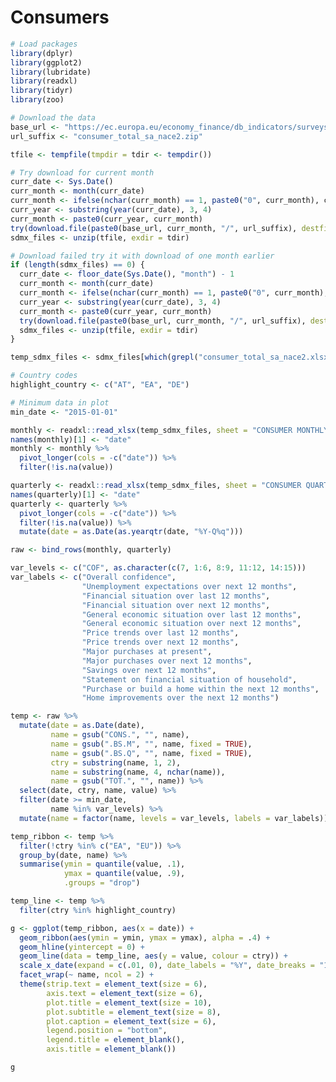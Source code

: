 # Consumers

```r
# Load packages
library(dplyr)
library(ggplot2)
library(lubridate)
library(readxl)
library(tidyr)
library(zoo)

# Download the data
base_url <- "https://ec.europa.eu/economy_finance/db_indicators/surveys/documents/series/nace2_ecfin_"
url_suffix <- "consumer_total_sa_nace2.zip"

tfile <- tempfile(tmpdir = tdir <- tempdir())

# Try download for current month
curr_date <- Sys.Date()
curr_month <- month(curr_date)
curr_month <- ifelse(nchar(curr_month) == 1, paste0("0", curr_month), curr_month)
curr_year <- substring(year(curr_date), 3, 4)
curr_month <- paste0(curr_year, curr_month)
try(download.file(paste0(base_url, curr_month, "/", url_suffix), destfile = tfile))
sdmx_files <- unzip(tfile, exdir = tdir)

# Download failed try it with download of one month earlier
if (length(sdmx_files) == 0) {
  curr_date <- floor_date(Sys.Date(), "month") - 1
  curr_month <- month(curr_date)
  curr_month <- ifelse(nchar(curr_month) == 1, paste0("0", curr_month), curr_month)
  curr_year <- substring(year(curr_date), 3, 4)
  curr_month <- paste0(curr_year, curr_month)
  try(download.file(paste0(base_url, curr_month, "/", url_suffix), destfile = tfile))
  sdmx_files <- unzip(tfile, exdir = tdir)
}

temp_sdmx_files <- sdmx_files[which(grepl("consumer_total_sa_nace2.xlsx", sdmx_files))]
```

```r
# Country codes
highlight_country <- c("AT", "EA", "DE")

# Minimum data in plot
min_date <- "2015-01-01"

monthly <- readxl::read_xlsx(temp_sdmx_files, sheet = "CONSUMER MONTHLY", na = "NA")
names(monthly)[1] <- "date"
monthly <- monthly %>%
  pivot_longer(cols = -c("date")) %>%
  filter(!is.na(value)) 

quarterly <- readxl::read_xlsx(temp_sdmx_files, sheet = "CONSUMER QUARTERLY", na = "NA")
names(quarterly)[1] <- "date"
quarterly <- quarterly %>%
  pivot_longer(cols = -c("date")) %>%
  filter(!is.na(value)) %>%
  mutate(date = as.Date(as.yearqtr(date, "%Y-Q%q")))

raw <- bind_rows(monthly, quarterly)

var_levels <- c("COF", as.character(c(7, 1:6, 8:9, 11:12, 14:15)))
var_labels <- c("Overall confidence",
                "Unemployment expectations over next 12 months",
                "Financial situation over last 12 months",
                "Financial situation over next 12 months",
                "General economic situation over last 12 months",
                "General economic situation over next 12 months",
                "Price trends over last 12 months",
                "Price trends over next 12 months",
                "Major purchases at present",
                "Major purchases over next 12 months",
                "Savings over next 12 months",
                "Statement on financial situation of household",
                "Purchase or build a home within the next 12 months",
                "Home improvements over the next 12 months")

temp <- raw %>%
  mutate(date = as.Date(date),
         name = gsub("CONS.", "", name),
         name = gsub(".BS.M", "", name, fixed = TRUE),
         name = gsub(".BS.Q", "", name, fixed = TRUE),
         ctry = substring(name, 1, 2),
         name = substring(name, 4, nchar(name)),
         name = gsub("TOT.", "", name)) %>%
  select(date, ctry, name, value) %>%
  filter(date >= min_date,
         name %in% var_levels) %>%
  mutate(name = factor(name, levels = var_levels, labels = var_labels))

temp_ribbon <- temp %>%
  filter(!ctry %in% c("EA", "EU")) %>%
  group_by(date, name) %>%
  summarise(ymin = quantile(value, .1),
            ymax = quantile(value, .9),
            .groups = "drop")

temp_line <- temp %>%
  filter(ctry %in% highlight_country)

g <- ggplot(temp_ribbon, aes(x = date)) +
  geom_ribbon(aes(ymin = ymin, ymax = ymax), alpha = .4) +
  geom_hline(yintercept = 0) +
  geom_line(data = temp_line, aes(y = value, colour = ctry)) +
  scale_x_date(expand = c(.01, 0), date_labels = "%Y", date_breaks = "1 year") +
  facet_wrap(~ name, ncol = 2) +
  theme(strip.text = element_text(size = 6),
        axis.text = element_text(size = 6),
        plot.title = element_text(size = 10),
        plot.subtitle = element_text(size = 8),
        plot.caption = element_text(size = 6),
        legend.position = "bottom",
        legend.title = element_blank(),
        axis.title = element_blank())

g
```
